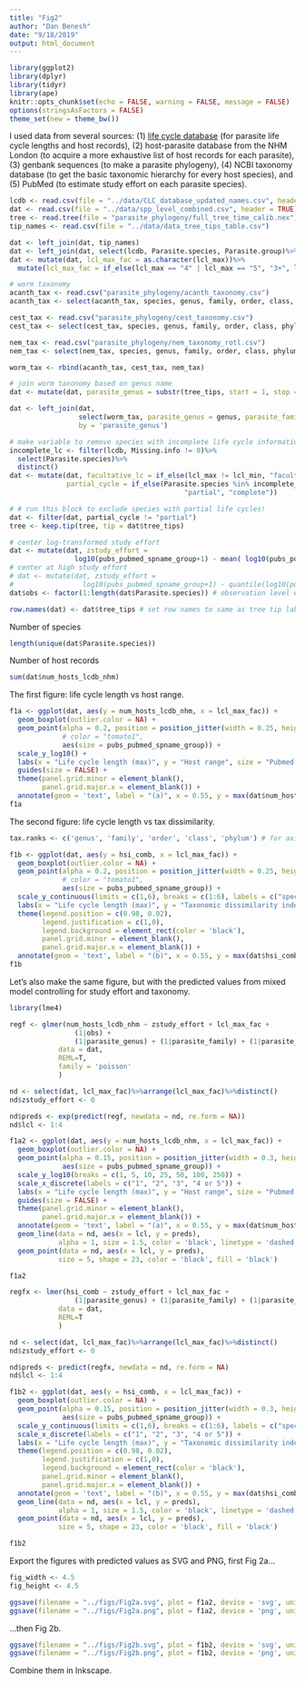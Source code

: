 ---
title: "Fig2"
author: "Dan Benesh"
date: "9/18/2019"
output: html_document
---

```{r setup, include=FALSE}
library(ggplot2)
library(dplyr)
library(tidyr)
library(ape)
knitr::opts_chunk$set(echo = FALSE, warning = FALSE, message = FALSE)
options(stringsAsFactors = FALSE)
theme_set(new = theme_bw())
```

I used data from several sources: (1) [life cycle database]() (for parasite life cycle lengths and host records), (2) host-parasite database from the NHM London (to acquire a more exhaustive list of host records for each parasite), (3) genbank sequences (to make a parasite phylogeny), (4) NCBI taxonomy database (to get the basic taxonomic hierarchy for every host species), and (5) PubMed (to estimate study effort on each parasite species).

```{r importdata}
lcdb <- read.csv(file = "../data/CLC_database_updated_names.csv", header = TRUE)
dat <- read.csv(file = "../data/spp_level_combined.csv", header = TRUE)
tree <- read.tree(file = "parasite_phylogeny/full_tree_time_calib.nex")
tip_names <- read.csv(file = "../data/data_tree_tips_table.csv")
```

```{r}
dat <- left_join(dat, tip_names)
dat <- left_join(dat, select(lcdb, Parasite.species, Parasite.group)%>%distinct())
dat <- mutate(dat, lcl_max_fac = as.character(lcl_max))%>%
  mutate(lcl_max_fac = if_else(lcl_max == "4" | lcl_max == "5", "3+", lcl_max_fac))
```
```{r}
# worm taxonomy
acanth_tax <- read.csv("parasite_phylogeny/acanth_taxonomy.csv")
acanth_tax <- select(acanth_tax, species, genus, family, order, class, phylum)

cest_tax <- read.csv("parasite_phylogeny/cest_taxonomy.csv")
cest_tax <- select(cest_tax, species, genus, family, order, class, phylum)

nem_tax <- read.csv("parasite_phylogeny/nem_taxonomy_rotl.csv")
nem_tax <- select(nem_tax, species, genus, family, order, class, phylum)

worm_tax <- rbind(acanth_tax, cest_tax, nem_tax)
```
```{r}
# join worm taxonomy based on genus name
dat <- mutate(dat, parasite_genus = substr(tree_tips, start = 1, stop = regexpr("_", tree_tips)-1))

dat <- left_join(dat,
                 select(worm_tax, parasite_genus = genus, parasite_family = family, parasite_order = order, parasite_class = class, parasite_phylum = phylum)%>%distinct(),
                 by = 'parasite_genus')
```
```{r}
# make variable to remove species with incomplete life cycle information
incomplete_lc <- filter(lcdb, Missing.info != 0)%>%
  select(Parasite.species)%>%
  distinct()
dat <- mutate(dat, facultative_lc = if_else(lcl_max != lcl_min, "facultative", "not facultative"),
              partial_cycle = if_else(Parasite.species %in% incomplete_lc$Parasite.species,
                                           "partial", "complete"))
```
```{r}
# # run this block to exclude species with partial life cycles! 
dat <- filter(dat, partial_cycle != "partial")
tree <- keep.tip(tree, tip = dat$tree_tips)
```
```{r}
# center log-transformed study effort
dat <- mutate(dat, zstudy_effort =
                log10(pubs_pubmed_spname_group+1) - mean( log10(pubs_pubmed_spname_group+1), na.rm=T))
# center at high study effort
# dat <- mutate(dat, zstudy_effort = 
#                 log10(pubs_pubmed_spname_group+1) - quantile(log10(pubs_pubmed_spname_group+1), probs = 0.75) )
dat$obs <- factor(1:length(dat$Parasite.species)) # observation level effect for quantifying overdispersion
```

```{r}
row.names(dat) <- dat$tree_tips # set row names to same as tree tip labels
```

Number of species
```{r}
length(unique(dat$Parasite.species))
```
Number of host records
```{r}
sum(dat$num_hosts_lcdb_nhm)
```

The first figure: life cycle length vs host range.

```{r}
f1a <- ggplot(dat, aes(y = num_hosts_lcdb_nhm, x = lcl_max_fac)) +
  geom_boxplot(outlier.color = NA) +
  geom_point(alpha = 0.2, position = position_jitter(width = 0.25, height = 0), 
             # color = "tomato1",
             aes(size = pubs_pubmed_spname_group)) +
  scale_y_log10() +
  labs(x = "Life cycle length (max)", y = "Host range", size = "Pubmed hits") +
  guides(size = FALSE) +
  theme(panel.grid.minor = element_blank(),
        panel.grid.major.x = element_blank()) +
  annotate(geom = 'text', label = "(a)", x = 0.55, y = max(dat$num_hosts_lcdb_nhm))
f1a
```

The second figure: life cycle length vs tax dissimilarity.

```{r}
tax.ranks <- c('genus', 'family', 'order', 'class', 'phylum') # for axis label
```

```{r}
f1b <- ggplot(dat, aes(y = hsi_comb, x = lcl_max_fac)) +
  geom_boxplot(outlier.color = NA) +
  geom_point(alpha = 0.2, position = position_jitter(width = 0.25, height = 0), 
             # color = "tomato1",
             aes(size = pubs_pubmed_spname_group)) +
  scale_y_continuous(limits = c(1,6), breaks = c(1:6), labels = c("species", tax.ranks)) +
  labs(x = "Life cycle length (max)", y = "Taxonomic dissimilarity index", size = "Pubmed hits") +
  theme(legend.position = c(0.98, 0.02),
        legend.justification = c(1,0),
        legend.background = element_rect(color = 'black'),
        panel.grid.minor = element_blank(),
        panel.grid.major.x = element_blank()) +
  annotate(geom = 'text', label = "(b)", x = 0.55, y = max(dat$hsi_comb))
f1b
```

Let's also make the same figure, but with the predicted values from mixed model controlling for study effort and taxonomy.

```{r}
library(lme4)
```

```{r}
regf <- glmer(num_hosts_lcdb_nhm ~ zstudy_effort + lcl_max_fac + 
                (1|obs) +
                (1|parasite_genus) + (1|parasite_family) + (1|parasite_order) + (1|parasite_class) + (1|parasite_phylum),
            data = dat,
            REML=T,
            family = 'poisson'
            )
```

```{r}
nd <- select(dat, lcl_max_fac)%>%arrange(lcl_max_fac)%>%distinct()
nd$zstudy_effort <- 0

nd$preds <- exp(predict(regf, newdata = nd, re.form = NA))
nd$lcl <- 1:4
```
```{r}
f1a2 <- ggplot(dat, aes(y = num_hosts_lcdb_nhm, x = lcl_max_fac)) +
  geom_boxplot(outlier.color = NA) +
  geom_point(alpha = 0.15, position = position_jitter(width = 0.3, height = 0),
             aes(size = pubs_pubmed_spname_group)) +
  scale_y_log10(breaks = c(1, 5, 10, 25, 50, 100, 250)) +
  scale_x_discrete(labels = c("1", "2", "3", "4 or 5")) +
  labs(x = "Life cycle length (max)", y = "Host range", size = "Pubmed hits") +
  guides(size = FALSE) +
  theme(panel.grid.minor = element_blank(),
        panel.grid.major.x = element_blank()) +
  annotate(geom = 'text', label = "(a)", x = 0.55, y = max(dat$num_hosts_lcdb_nhm)) +
  geom_line(data = nd, aes(x = lcl, y = preds), 
            alpha = 1, size = 1.5, color = 'black', linetype = 'dashed') +
  geom_point(data = nd, aes(x = lcl, y = preds), 
            size = 5, shape = 23, color = 'black', fill = 'black')

f1a2
```

```{r}
regfx <- lmer(hsi_comb ~ zstudy_effort + lcl_max_fac + 
                (1|parasite_genus) + (1|parasite_family) + (1|parasite_order) + (1|parasite_class) + (1|parasite_phylum),
            data = dat,
            REML=T
            )
```
```{r}
nd <- select(dat, lcl_max_fac)%>%arrange(lcl_max_fac)%>%distinct()
nd$zstudy_effort <- 0

nd$preds <- predict(regfx, newdata = nd, re.form = NA)
nd$lcl <- 1:4
```
```{r}
f1b2 <- ggplot(dat, aes(y = hsi_comb, x = lcl_max_fac)) +
  geom_boxplot(outlier.color = NA) +
  geom_point(alpha = 0.15, position = position_jitter(width = 0.3, height = 0),
             aes(size = pubs_pubmed_spname_group)) +
  scale_y_continuous(limits = c(1,6), breaks = c(1:6), labels = c("species", tax.ranks)) +
  scale_x_discrete(labels = c("1", "2", "3", "4 or 5")) +
  labs(x = "Life cycle length (max)", y = "Taxonomic dissimilarity index", size = "Pubmed hits") +
  theme(legend.position = c(0.98, 0.02),
        legend.justification = c(1,0),
        legend.background = element_rect(color = 'black'),
        panel.grid.minor = element_blank(),
        panel.grid.major.x = element_blank()) +
  annotate(geom = 'text', label = "(b)", x = 0.55, y = max(dat$hsi_comb)) +
  geom_line(data = nd, aes(x = lcl, y = preds), 
            alpha = 1, size = 1.5, color = 'black', linetype = 'dashed') +
  geom_point(data = nd, aes(x = lcl, y = preds), 
            size = 5, shape = 23, color = 'black', fill = 'black')

f1b2
```


Export the figures with predicted values as SVG and PNG, first Fig 2a...

```{r}
fig_width <- 4.5
fig_height <- 4.5

ggsave(filename = "../figs/Fig2a.svg", plot = f1a2, device = 'svg', units = 'in', width = fig_width, height = fig_height)
ggsave(filename = "../figs/Fig2a.png", plot = f1a2, device = 'png', units = 'in', width = fig_width, height = fig_height)
```

...then Fig 2b.

```{r}
ggsave(filename = "../figs/Fig2b.svg", plot = f1b2, device = 'svg', units = 'in', width = fig_width, height = fig_height)
ggsave(filename = "../figs/Fig2b.png", plot = f1b2, device = 'png', units = 'in', width = fig_width, height = fig_height)
```

Combine them in Inkscape.